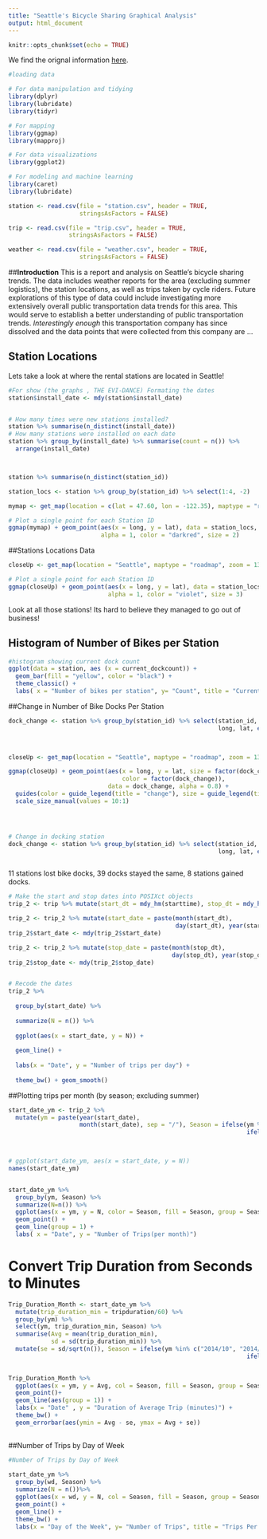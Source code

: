 ```yaml
---
title: "Seattle's Bicycle Sharing Graphical Analysis"
output: html_document
---
```


```r
knitr::opts_chunk$set(echo = TRUE)
```



We find the orignal information [here](https://proquestionasker.github.io/projects/2016/11/10/bicyclesseattle/).



```r
#loading data

# For data manipulation and tidying
library(dplyr)
library(lubridate)
library(tidyr)

# For mapping
library(ggmap)
library(mapproj)

# For data visualizations
library(ggplot2)

# For modeling and machine learning
library(caret)
library(lubridate)

station <- read.csv(file = "station.csv", header = TRUE, 
                    stringsAsFactors = FALSE)

trip <- read.csv(file = "trip.csv", header = TRUE, 
                 stringsAsFactors = FALSE)

weather <- read.csv(file = "weather.csv", header = TRUE, 
                    stringsAsFactors = FALSE)
```
##**Introduction** 
This is a report and analysis on Seattle's bicycle sharing trends. The data includes weather reports for the area (excluding summer logistics), the station locations, as well as trips taken by cycle riders. Future explorations of this type of data could include investigating more extensively overall public transportation data trends for this area. This would serve to establish a better understanding of public transportation trends. *Interestingly enough* this transportation company has since dissolved and the data points that were collected from this company are ...

## **Station Locations**
Lets take a look at where the rental stations are located in Seattle!

```r
#For show (the graphs , THE EVI-DANCE) Formating the dates
station$install_date <- mdy(station$install_date)


# How many times were new stations installed?
station %>% summarise(n_distinct(install_date))
# How many stations were installed on each date
station %>% group_by(install_date) %>% summarise(count = n()) %>% 
  arrange(install_date)



station %>% summarise(n_distinct(station_id))

station_locs <- station %>% group_by(station_id) %>% select(1:4, -2)

mymap <- get_map(location = c(lat = 47.60, lon = -122.35), maptype = "roadmap", zoom = 12)

# Plot a single point for each Station ID
ggmap(mymap) + geom_point(aes(x = long, y = lat), data = station_locs, 
                          alpha = 1, color = "darkred", size = 2)
```

##Stations Locations Data

```r
closeUp <- get_map(location = "Seattle", maptype = "roadmap", zoom = 13)

# Plot a single point for each Station ID
ggmap(closeUp) + geom_point(aes(x = long, y = lat), data = station_locs, 
                            alpha = 1, color = "violet", size = 3)
```


Look at all those stations! Its hard to believe they managed to go out of business!


## Histogram of Number of Bikes per Station

```r
#histogram showing current dock count
ggplot(data = station, aes (x = current_dockcount)) +
  geom_bar(fill = "yellow", color = "black") +
  theme_classic() +
  labs( x = "Number of bikes per station", y= "Count", title = "Current Dock Count")
```





##Change in Number of Bike Docks Per Station

```r
dock_change <- station %>% group_by(station_id) %>% select(station_id, 
                                                           long, lat, ends_with("dockcount")) %>% mutate(dock_change = current_dockcount - 
                                                                                                           install_dockcount)


closeUp <- get_map(location = "Seattle", maptype = "roadmap", zoom = 13)

ggmap(closeUp) + geom_point(aes(x = long, y = lat, size = factor(dock_change), 
                                color = factor(dock_change)), 
                            data = dock_change, alpha = 0.8) + 
  guides(color = guide_legend(title = "change"), size = guide_legend(title = "change")) + 
  scale_size_manual(values = 10:1)




# Change in docking station 
dock_change <- station %>% group_by(station_id) %>% select(station_id, 
                                                           long, lat, ends_with("dockcount")) %>% mutate(dock_change = current_dockcount -     install_dockcount)


```


```r

```


11 stations lost bike docks, 39 docks stayed the same, 8 stations gained docks.


```r
# Make the start and stop dates into POSIXct objects
trip_2 <- trip %>% mutate(start_dt = mdy_hm(starttime), stop_dt = mdy_hm(stoptime))

trip_2 <- trip_2 %>% mutate(start_date = paste(month(start_dt), 
                                               day(start_dt), year(start_dt), sep = "/"))
trip_2$start_date <- mdy(trip_2$start_date)

trip_2 <- trip_2 %>% mutate(stop_date = paste(month(stop_dt), 
                                              day(stop_dt), year(stop_dt), sep = "/"))
trip_2$stop_date <- mdy(trip_2$stop_date)


# Recode the dates
trip_2 %>% 
  
  group_by(start_date) %>%
  
  summarize(N = n()) %>%
  
  ggplot(aes(x = start_date, y = N)) + 
  
  geom_line() + 
  
  labs(x = "Date", y = "Number of trips per day") + 
  
  theme_bw() + geom_smooth()


```

##Plotting trips per month (by season; excluding summer)

```r
start_date_ym <- trip_2 %>% 
  mutate(ym = paste(year(start_date), 
                    month(start_date), sep = "/"), Season = ifelse(ym %in% c("2014/10", "2014/11"), "Fall",
                                                                   ifelse(ym %in% c("2014/12", "2015/1", "2015/2"), "Winter",
                                                                          ifelse(ym %in% c("2015/3", "2015/4", "2015/5"), "Spring", "Summer"))))


# ggplot(start_date_ym, aes(x = start_date, y = N))
names(start_date_ym)


start_date_ym %>%
  group_by(ym, Season) %>%
  summarize(N=n()) %>%
  ggplot(aes(x = ym, y = N, color = Season, fill = Season, group = Season)) + 
  geom_point() +
  geom_line(group = 1) + 
  labs( x = "Date", y = "Number of Trips(per month)")
```



# Convert Trip Duration from Seconds to Minutes

```r
Trip_Duration_Month <- start_date_ym %>% 
  mutate(trip_duration_min = tripduration/60) %>% 
  group_by(ym) %>% 
  select(ym, trip_duration_min, Season) %>% 
  summarise(Avg = mean(trip_duration_min), 
            sd = sd(trip_duration_min)) %>% 
  mutate(se = sd/sqrt(n()), Season = ifelse(ym %in% c("2014/10", "2014/11"), "Fall",
                                                                   ifelse(ym %in% c("2014/12", "2015/1", "2015/2"), "Winter",
                                                                          ifelse(ym %in% c("2015/3", "2015/4", "2015/5"), "Spring", "Summer"))))

Trip_Duration_Month %>%
  ggplot(aes(x = ym, y = Avg, col = Season, fill = Season, group = Season)) + 
  geom_point()+
  geom_line(aes(group = 1)) + 
  labs(x = "Date" , y = "Duration of Average Trip (minutes)") + 
  theme_bw() + 
  geom_errorbar(aes(ymin = Avg - se, ymax = Avg + se))
  
```

##Number of Trips by Day of Week

```r
#Number of Trips by Day of Week
  
start_date_ym %>%
  group_by(wd, Season) %>%
  summarize(N = n())%>%
  ggplot(aes(x = wd, y = N, col = Season, fill = Season, group = Season)) + 
  geom_point() + 
  geom_line() + 
  theme_bw() + 
  labs(x = "Day of the Week", y= "Number of Trips", title = "Trips Per Day")

```
